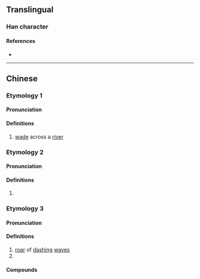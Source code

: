 {{character info}}
==Translingual==

===Han character===
{{Han char|rn=85|rad=水|as=08|sn=11|four=37120|canj=EBB|ids=⿰氵朋}}

====References====
* {{Han ref|kx=0630.050|dkj=17647|dj=1032.070|hdz=31655.050|uh=6DDC|ud=28124|bh=D5F2|bd=54770}}

----

==Chinese==
{{zh-forms}}

===Etymology 1===

====Pronunciation====
{{zh-pron
|m=píng
|c=paang4,pang4,ping1
|mc=y
|oc=y
|ma=
|cat=v
}}

====Definitions====
{{zh-hanzi}}

# [[wade]] across a [[river]]

===Etymology 2===

====Pronunciation====
{{zh-pron
|m=píng
|cat=n
}}

====Definitions====
{{zh-hanzi}}

# {{zh-used|淜滂|[[sound]] of the [[wind]]|洴淜|[[sound]] of [[water]]}}

===Etymology 3===

====Pronunciation====
{{zh-pron
|m=péng,pēng
|c=
|ma=
|cat=pn
}}

====Definitions====
{{zh-hanzi}}

# [[roar]] of [[dash]]ing [[wave]]s
# {{zh-used in|普淜|[[town]] in [[Yunnan]] [[province]]}}

====Compounds====
{{zh-der|普淜|淜湃}}